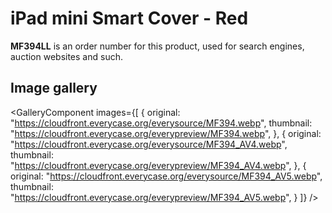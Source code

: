 
# iPad mini Smart Cover - Red

<Callout type='info' emoji='👉🏻'>**MF394LL** is an order number for this product, used for search engines, auction websites and such.</Callout>

## Image gallery

<GalleryComponent
    images={[
      {
        original: "https://cloudfront.everycase.org/everysource/MF394.webp",
        thumbnail: "https://cloudfront.everycase.org/everypreview/MF394.webp",
      },
      {
        original: "https://cloudfront.everycase.org/everysource/MF394_AV4.webp",
        thumbnail: "https://cloudfront.everycase.org/everypreview/MF394_AV4.webp",
      },
      {
        original: "https://cloudfront.everycase.org/everysource/MF394_AV5.webp",
        thumbnail: "https://cloudfront.everycase.org/everypreview/MF394_AV5.webp",
      }
    ]}
  />
